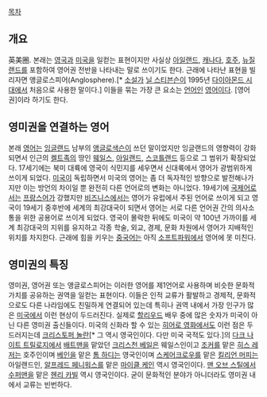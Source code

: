 [[목차]]
== 개요 ==
英美圈. 본래는 [[영국]]과 [[미국]]을 일컫는 표현이지만 사실상 [[아일랜드]], [[캐나다]], [[호주]], [[뉴질랜드]]를 포함하여 영어권 전반을 나타내는 말로 쓰이기도 한다. 근래에 나타난 표현을 빌리자면 앵글로스피어(Anglosphere).[* [[소설가]] [[닐 스티븐슨]]이 1995년 [[다이아몬드 시대]]에서 처음으로 사용한 말이다.] 이들을 묶는 가장 큰 요소는 [[언어]]인 [[영어]]이다. [영어권]이라 하기도 한다.
== 영미권을 연결하는 영어 ==
본래 [[영어]]는 [[잉글랜드]] 남부의 [[앵글로색슨]]이 쓰던 말이었지만 잉글랜드의 영향력이 강화되면서 인근의 [[켈트족]]의 땅인 [[웨일스]], [[아일랜드]], [[스코틀랜드]] 등으로 그 범위가 확장되었다. 17세기에는 북미 대륙에 영국이 식민지를 세우면서 신대륙에서 영어가 광범위하게 쓰이게 되었다. [[미국]]이 독립하면서 미국의 영어는 좀 더 독자적인 방향으로 발전해나가지만 이는 방언의 차이일 뿐 완전히 다른 언어로의 변화는 아니었다. 19세기에 [[국제어]]로서는 [[프랑스어]]가 강했지만 [[비즈니스]]에서는 영어가 유럽에서 주된 언어로 쓰이게 되고 영국이 19세기 중후반에 세계의 최강대국이 되면서 영어는 서로 다른 언어권 간의 의사소통을 위한 공용어로 쓰이게 되었다. 영국이 몰락한 뒤에도 미국이 약 100년 가까이를 세계 최강대국의 지위를 유지하고 각종 학술, 외교, 경제, 문화 차원에서 영어가 지배적인 위치를 차지한다. 근래에 힘을 키우는 [[중국어]]는 아직 [[소프트파워]]에서 영어에 못 미친다.
== 영미권의 특징 ==
영미권, 영어권 또는 앵글로스피어는 이러한 영어를 제1언어로 사용하며 비슷한 문화적 가치를 공유하는 권역을 일컫는 표현이다. 이들은 인적 교류가 활발하고 경제적, 문화적으로도 다른 나라임에도 친밀하게 연결되어 있는데 특히나 권역 내에서 가장 인구가 많은 [[미국]]에서 이런 현상이 두드러진다. 실제로 [[할리우드]] 배우 중에 많은 숫자가 미국이 아닌 다른 영미권 출신들이다. 미국의 신화라 할 수 있는 [[히어로 영화]]에서도 이런 점은 두드러지는데 [[크리스토퍼 놀란]][* 그 역시 영국인이다. 다만 미국 국적도 있다.]의 [[다크 나이트 트릴로지]]에서 [[배트맨]]을 맡았던 [[크리스천 베일]]은 웨일스인이고 [[조커]]를 맡은 [[히스 레저]]는 호주인이며 [[베인]]을 맡은 [[톰 하디]]는 영국인이며 [[스케어크로우]]를 맡은 [[킬리언 머피]]는 아일랜드인, [[알프레드 페니워스]]를 맡은 [[마이클 케인]] 역시 영국인이다. [[맨 오브 스틸]]에서 [[수퍼맨]]을 맡은 [[헨리 카빌]] 역시 영국인이다. 굳이 문화적인 분야가 아니더라도 영미권 내에서 교류는 빈번하다.
